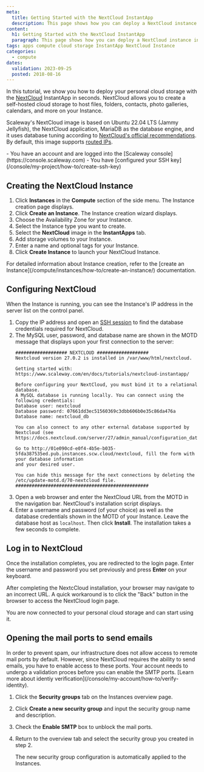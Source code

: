 ```yaml
---
meta:
  title: Getting Started with the NextCloud InstantApp
  description: This page shows how you can deploy a NextCloud instance in seconds.
content:
  h1: Getting Started with the NextCloud InstantApp
  paragraph: This page shows how you can deploy a NextCloud instance in seconds.
tags: apps compute cloud storage InstantApp NextCloud Instance
categories:
  - compute
dates:
  validation: 2023-09-25
  posted: 2018-08-16
---
```


In this tutorial, we show you how to deploy your personal cloud storage with the [NextCloud](https://www.nextcloud.com) InstantApp in seconds. NextCloud allows you to create a self-hosted cloud storage to host files, folders, contacts, photo galleries, calendars, and more on your Instance.

Scaleway's NextCloud image is based on Ubuntu 22.04 LTS (Jammy Jellyfish), the NextCloud application, MariaDB as the database engine, and it uses database tuning according to [NextCloud's official recommendations](https://docs.nextcloud.com/server/27/admin_manual/configuration_database/linux_database_configuration.html#configuring-a-mysql-or-mariadb-database). By default, this image supports [routed IPs](/compute/instances/api-cli/using-routed-ips/).

<Macro id="iam-requirements" />

<Message type="requirement">
  - You have an account and are logged into the [Scaleway console](https://console.scaleway.com)
  - You have [configured your SSH key](/console/my-project/how-to/create-ssh-key)
</Message>

## Creating the NextCloud Instance

1. Click **Instances** in the **Compute** section of the side menu. The Instance creation page displays.
2. Click **Create an Instance**. The Instance creation wizard displays.
3. Choose the Availability Zone for your Instance.
4. Select the Instance type you want to create.
5. Select the **NextCloud** image in the **InstantApps** tab.
    <Lightbox src="scaleway-instantapp-nextcloud.webp" alt="" />
6. Add storage volumes to your Instance.
7. Enter a name and optional tags for your Instance.
8. Click **Create Instance** to launch your NextCloud Instance.

<Message type="tip">
  For detailed information about Instance creation, refer to the [create an Instance](/compute/instances/how-to/create-an-instance/) documentation.
</Message>

## Configuring NextCloud

When the Instance is running, you can see the Instance's IP address in the server list on the control panel.

1. Copy the IP address and open an [SSH session](/compute/instances/how-to/create-an-instance) to find the database credentials required for NextCloud.
2. The MySQL user, password, and database name are shown in the MOTD message that displays upon your first connection to the server:
    ```
    ################### NEXTCLOUD ###################
    Nextcloud version 27.0.2 is installed in /var/www/html/nextcloud.

    Getting started with: https://www.scaleway.com/en/docs/tutorials/nextcloud-instantapp/

    Before configuring your NextCloud, you must bind it to a relational database.
    A MySQL database is running locally. You can connect using the following credentials:
    Database user: nextcloud
    Database password: 07661dd3ec51560369c3dbb606b0e35c86da476a
    Database name: nextcloud_db

    You can also connect to any other external database supported by Nextcloud (see
    https://docs.nextcloud.com/server/27/admin_manual/configuration_database/linux_database_configuration.html).

    Go to http://01e090cd-e0f4-4b5e-b035-5fda387535ed.pub.instances.scw.cloud/nextcloud, fill the form with your database information
    and your desired user.

    You can hide this message for the next connections by deleting the /etc/update-motd.d/70-nextcloud file.
    #################################################
    ```
3. Open a web browser and enter the NextCloud URL from the MOTD in the navigation bar. NextCloud's installation script displays.
4. Enter a username and password (of your choice) as well as the database credentials shown in the MOTD of your Instance. Leave the database host as `localhost`. Then click **Install**.
    <Lightbox src="scaleway-instantapp-nextcloud-install.webp" alt="" />
    <Message type="note">
      The installation takes a few seconds to complete.
    </Message>

## Log in to NextCloud

Once the installation completes, you are redirected to the login page. Enter the username and password you set previously and press **Enter** on your keyboard.

<Message type="tip">
  After completing the NextcCloud installation, your browser may navigate to an incorrect URL. A quick workaround is to click the "Back" button in the browser to access the NextCloud login page.
</Message>

You are now connected to your personal cloud storage and can start using it.

<Lightbox src="scaleway-instantapp-nextcloud-splash.webp" alt="" />

## Opening the mail ports to send emails

 <Message type="note">
  In order to prevent spam, our infrastructure does not allow access to remote mail ports by default. However, since NextCloud requires the ability to send emails, you have to enable access to these ports. Your account needs to undergo a validation proces before you can enable the SMTP ports. [Learn more about identiy verification](/console/my-account/how-to/verify-identity).
</Message>

1. Click the **Security groups** tab on the Instances overview page.
2. Click **Create a new security group** and input the security group name and description.
3. Check the **Enable SMTP** box to unblock the mail ports.
4. Return to the overview tab and select the security group you created in step 2.

    The new security group configuration is automatically applied to the Instances.
